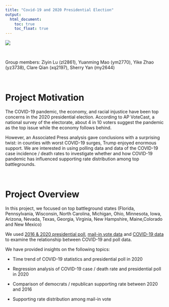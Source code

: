 ```yaml
---
title: "Covid-19 and 2020 Presidential Election"
output: 
  html_document:
    toc: true
    toc_float: true
---
```

 
<img src="./covid.jpg">

\

Group members: Ziyin Lu (zl2861), Yuanming Mao (ym2770), Yike Zhao (yz3738), Clare Qian (xq2197), Sherry Yan (my2644)

\

# Project Motivation

The COVID-19 pandemic, the economy, and racial injustice have been top concerns in the 2020 presidential election. According to AP VoteCast, a national survey of the electorate, about 4 in 10 voters suggest the pandemic as the top issue while the economy follows behind. 

However, an Associated Press analysis gave conclusions with a surprising twist: in counties with worst COVID-19 surges, Trump enjoyed enormous support. We are interested in using polling data and data of the COVID-19 case incidence / death rates to investigate whether and how COVID-19 pandemic has influenced supporting rate distribution among top battlegrounds.
 
 
\  
 
 
# Project Overview


In this project, we focused on top battleground states (Florida, Pennsylvania, Wisconsin, North Carolina, Michigan, Ohio, Minnesota, Iowa, Arizona, Nevada, Texas, Georgia, Virginia, New Hampshire, Maine,Colorado and New Mexico)

We used [2016 & 2020 presidential poll](https://www.realclearpolitics.com/), [mail-in vote data](https://electproject.github.io/) and [COVID-19 data](http://covidtracking.com/data/) to examine the relationship between COVID-19 and poll data.

We have provided insights on the following topics:

* Time trend of COVID-19 statistics and presidential poll in 2020

* Regression analysis of COVID-19 case / death rate and presidential poll in 2020

* Comparison of democrats / republican supporting rate between 2020 and 2016

* Supporting rate distribution among mail-in vote



